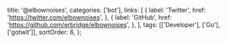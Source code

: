   title: '@elbownoises',
  categories: ['bot'],
  links: [
    {
      label: 'Twitter',
      href: 'https://twitter.com/elbownoises',
    },
    {
      label: 'GitHub',
      href: 'https://github.com/erbridge/elbownoises',
    },
  ],
  tags: [['Developer'], ['Go'], ['gotwit']],
  sortOrder: 6,
};
